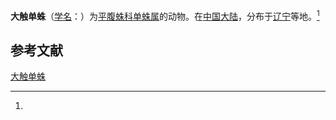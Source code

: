 {{Speciesbox
| name = 大触单蛛
| status = 
| status_system = 
| image = 
| genus = Haplodrassus
| species = magnipalpus
}}

'''大触单蛛'''（[[学名|学名]]：{{lang|la|''Haplodrassus magnipalpus''}}）为[[平腹蛛科|平腹蛛科]][[单蛛属|单蛛属]]的动物。在[[中国大陆|中国大陆]]，分布于[[辽宁|辽宁]]等地。<ref name='id14371'/>

== 参考文献 ==
{{reflist}}

{{Wikispecies|Haplodrassus magnipalpus}}

[[Category:单蛛属|大触单蛛]]


{{蜘蛛小作品}}